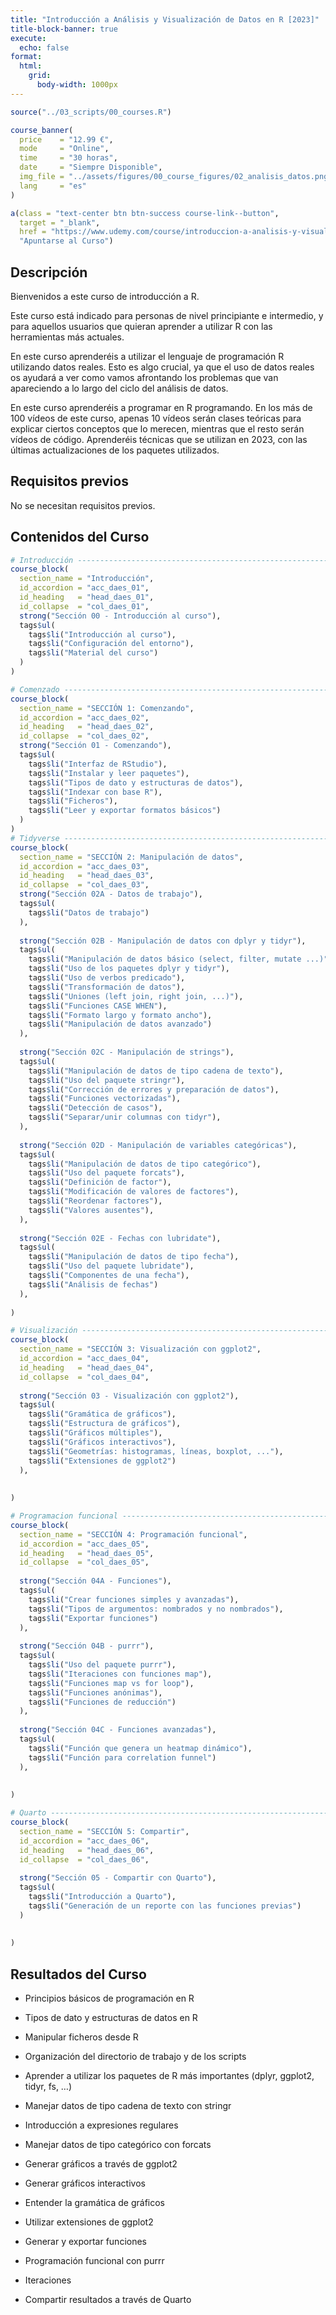 ```yaml
---
title: "Introducción a Análisis y Visualización de Datos en R [2023]"
title-block-banner: true
execute: 
  echo: false
format: 
  html:
    grid: 
      body-width: 1000px
---
```


```r
source("../03_scripts/00_courses.R")
```

::: {.course-banner .column-screen}
```r
course_banner(
  price    = "12.99 €",
  mode     = "Online",
  time     = "30 horas",
  date     = "Siempre Disponible",
  img_file = "../assets/figures/00_course_figures/02_analisis_datos.png",
  lang     = "es"
)
```
:::

::: course-link
```r
a(class = "text-center btn btn-success course-link--button",
  target = "_blank",
  href = "https://www.udemy.com/course/introduccion-a-analisis-y-visualizacion-de-datos-en-r-2023/?couponCode=1655955E320D42120FEB",
  "Apuntarse al Curso")
```
:::

::: course-description
::: course-description--title
## Descripción
:::

::: course-description--text
Bienvenidos a este curso de introducción a R.

Este curso está indicado para personas de nivel principiante e intermedio, y para aquellos usuarios que quieran aprender a utilizar R con las herramientas más actuales.

En este curso aprenderéis a utilizar el lenguaje de programación R utilizando datos reales. Esto es algo crucial, ya que el uso de datos reales os ayudará a ver como vamos afrontando los problemas que van apareciendo a lo largo del ciclo del análisis de datos.

En este curso aprenderéis a programar en R programando. En los más de 100 vídeos de este curso, apenas 10 vídeos serán clases teóricas para explicar ciertos conceptos que lo merecen, mientras que el resto serán vídeos de código. Aprenderéis técnicas que se utilizan en 2023, con las últimas actualizaciones de los paquetes utilizados.
:::
:::

::: course-description
::: course-description--title
## Requisitos previos
:::

::: course-description--text
No se necesitan requisitos previos.
:::
:::

::: {.course-curriculum .column-screen}
::: course-description--title
## Contenidos del Curso
:::

```r
# Introducción --------------------------------------------------------------------
course_block(
  section_name = "Introducción",
  id_accordion = "acc_daes_01",
  id_heading   = "head_daes_01",
  id_collapse  = "col_daes_01",
  strong("Sección 00 - Introducción al curso"),
  tags$ul(
    tags$li("Introducción al curso"),
    tags$li("Configuración del entorno"),
    tags$li("Material del curso")
  )
)

# Comenzado ----------------------------------------------------------------------
course_block(
  section_name = "SECCIÓN 1: Comenzando",
  id_accordion = "acc_daes_02",
  id_heading   = "head_daes_02",
  id_collapse  = "col_daes_02",
  strong("Sección 01 - Comenzando"),
  tags$ul(
    tags$li("Interfaz de RStudio"),
    tags$li("Instalar y leer paquetes"),
    tags$li("Tipos de dato y estructuras de datos"),
    tags$li("Indexar con base R"),
    tags$li("Ficheros"),
    tags$li("Leer y exportar formatos básicos")
  )
)
# Tidyverse --------------------------------------------------------------------
course_block(
  section_name = "SECCIÓN 2: Manipulación de datos",
  id_accordion = "acc_daes_03",
  id_heading   = "head_daes_03",
  id_collapse  = "col_daes_03",
  strong("Sección 02A - Datos de trabajo"),
  tags$ul(
    tags$li("Datos de trabajo")
  ),
  
  strong("Sección 02B - Manipulación de datos con dplyr y tidyr"),
  tags$ul(
    tags$li("Manipulación de datos básico (select, filter, mutate ...)"),
    tags$li("Uso de los paquetes dplyr y tidyr"),
    tags$li("Uso de verbos predicado"),
    tags$li("Transformación de datos"),
    tags$li("Uniones (left join, right join, ...)"),
    tags$li("Funciones CASE WHEN"),
    tags$li("Formato largo y formato ancho"),
    tags$li("Manipulación de datos avanzado")
  ),
  
  strong("Sección 02C - Manipulación de strings"),
  tags$ul(
    tags$li("Manipulación de datos de tipo cadena de texto"),
    tags$li("Uso del paquete stringr"),
    tags$li("Corrección de errores y preparación de datos"),
    tags$li("Funciones vectorizadas"),
    tags$li("Detección de casos"),
    tags$li("Separar/unir columnas con tidyr"),
  ),
  
  strong("Sección 02D - Manipulación de variables categóricas"),
  tags$ul(
    tags$li("Manipulación de datos de tipo categórico"),
    tags$li("Uso del paquete forcats"),
    tags$li("Definición de factor"),
    tags$li("Modificación de valores de factores"),
    tags$li("Reordenar factores"),
    tags$li("Valores ausentes"),
  ),
  
  strong("Sección 02E - Fechas con lubridate"),
  tags$ul(
    tags$li("Manipulación de datos de tipo fecha"),
    tags$li("Uso del paquete lubridate"),
    tags$li("Componentes de una fecha"),
    tags$li("Análisis de fechas")
  ),
  
)

# Visualización --------------------------------------------------------------------
course_block(
  section_name = "SECCIÓN 3: Visualización con ggplot2",
  id_accordion = "acc_daes_04",
  id_heading   = "head_daes_04",
  id_collapse  = "col_daes_04",
  
  strong("Sección 03 - Visualización con ggplot2"),
  tags$ul(
    tags$li("Gramática de gráficos"),
    tags$li("Estructura de gráficos"),
    tags$li("Gráficos múltiples"),
    tags$li("Gráficos interactivos"),
    tags$li("Geometrías: histogramas, líneas, boxplot, ..."),
    tags$li("Extensiones de ggplot2")
  ),
  
  
)

# Programacion funcional ----------------------------------------------------------------
course_block(
  section_name = "SECCIÓN 4: Programación funcional",
  id_accordion = "acc_daes_05",
  id_heading   = "head_daes_05",
  id_collapse  = "col_daes_05",
  
  strong("Sección 04A - Funciones"),
  tags$ul(
    tags$li("Crear funciones simples y avanzadas"),
    tags$li("Tipos de argumentos: nombrados y no nombrados"),
    tags$li("Exportar funciones")
  ),
  
  strong("Sección 04B - purrr"),
  tags$ul(
    tags$li("Uso del paquete purrr"),
    tags$li("Iteraciones con funciones map"),
    tags$li("Funciones map vs for loop"),
    tags$li("Funciones anónimas"),
    tags$li("Funciones de reducción")
  ),
  
  strong("Sección 04C - Funciones avanzadas"),
  tags$ul(
    tags$li("Función que genera un heatmap dinámico"),
    tags$li("Función para correlation funnel")
  ),
  
  
)

# Quarto --------------------------------------------------------------------
course_block(
  section_name = "SECCIÓN 5: Compartir",
  id_accordion = "acc_daes_06",
  id_heading   = "head_daes_06",
  id_collapse  = "col_daes_06",
  
  strong("Sección 05 - Compartir con Quarto"),
  tags$ul(
    tags$li("Introducción a Quarto"),
    tags$li("Generación de un reporte con las funciones previas")
  )
  
  
)
```
:::

::: course-description
::: course-description--title
## Resultados del Curso
:::

::: course-description--text
-   Principios básicos de programación en R

-   Tipos de dato y estructuras de datos en R

-   Manipular ficheros desde R

-   Organización del directorio de trabajo y de los scripts

-   Aprender a utilizar los paquetes de R más importantes (dplyr, ggplot2, tidyr, fs, ...)

-   Manejar datos de tipo cadena de texto con stringr

-   Introducción a expresiones regulares

-   Manejar datos de tipo categórico con forcats

-   Generar gráficos a través de ggplot2

-   Generar gráficos interactivos

-   Entender la gramática de gráficos

-   Utilizar extensiones de ggplot2

-   Generar y exportar funciones

-   Programación funcional con purrr

-   Iteraciones

-   Compartir resultados a través de Quarto
:::
:::
